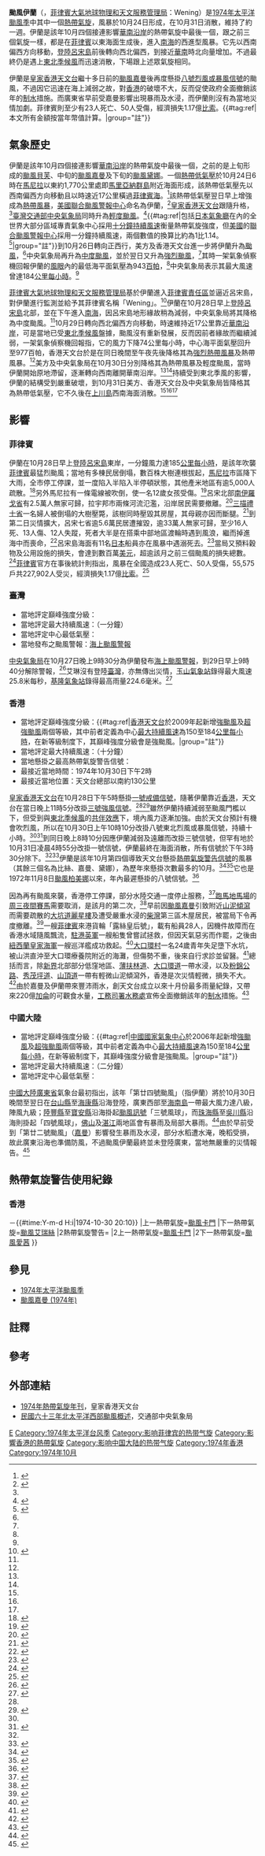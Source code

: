 {{GA}}{{NoteTA
|G1=Weather
|G2=Typhoon
|G3=TyphoonOld
|G4=單位
|G5=地名
|G6=交通
|skin=typhoon
|1=zh-hans:国际日期变更线;zh-hant:國際換日線
|2=zh-hans:山体滑坡; zh-hk:山泥傾瀉; zh-tw:山崩
}}
{{Infobox Hurricane
|Name=颱風伊蘭<br>{{lang|en|Typhoon Elaine}} <small>([[菲律賓大氣地球物理和天文管理局|PAGASA]]: Wening)</small>
|Type=颱風
|Year=1974
|Basin=WPac
|Image location=ElaineOctober281974.png
|Image name=10月28日的颱風伊蘭
|Formed={{start date|1974|10|24}}
|Dissipated={{end date|1974|10|31}}
|1-min winds=95
|10-min winds=
|Pressure=940
|Damages=1.17億比索（菲律賓）
|Damagespost= 
|Fatalities=23人（菲律賓）
|Areas=[[菲律賓|菲律賓]]、[[臺灣|臺灣]]、[[英屬香港|英屬香港]]、[[葡屬澳門|葡屬澳門]]、[[中國大陸|中國大陸]]
|Hurricane season=[[1974年太平洋颱風季|1974年太平洋颱風季]]
}}

'''颱風伊蘭'''（{{lang-en|Typhoon Elaine}}，[[菲律賓大氣地球物理和天文服務管理局|菲律賓大氣地球物理和天文服務管理局]]：Wening）是[[1974年太平洋颱風季|1974年太平洋颱風季]]中其中一個[[熱帶氣旋|熱帶氣旋]]，風暴於10月24日形成，在10月31日消散，維持了約一週。伊蘭是該年10月四個接連影響[[華南地區|華南沿岸]]的熱帶氣旋中最後一個，跟之前三個氣旋一樣，都是在[[菲律賓|菲律賓]]以東海面生成後，進入[[南海|南海]]的西進型風暴。它先以西南偏西方向移動，[[登陸_(氣象學)|登陸]][[呂宋島|呂宋島]]前後轉向西北偏西，到接近[[華南|華南]]時北向量增加。不過最終仍是遇上[[東北季候風|東北季候風]]而迅速消散，下場跟上述眾氣旋相同。

伊蘭是[[香港天文台|皇家香港天文台]]繼十多日前的[[颱風嘉曼_(1974年)|颱風嘉曼]]後再度懸掛[[八號烈風或暴風信號|八號烈風或暴風信號]]的颱風，不過因它迅速在海上減弱之故，對[[香港|香港]]的破壞不大，反而促使政府全面撤銷該年的[[制水|制水]]措施。而廣東省早前受嘉曼影響出現暴雨及水浸，而伊蘭則沒有為當地災情加劇。菲律賓則至少有23人死亡、50人受傷，經濟損失1.17億[[菲律賓比索|比索]]。{{#tag:ref|本文所有金額按當年幣值計算。|group="註"}}

== 氣象歷史 ==
{{noteUTC}}
{{storm path|Elaine Pacific 1974 track.png}}

伊蘭是該年10月四個接連影響[[華南地區|華南沿岸]]的熱帶氣旋中最後一個，之前的是上旬形成的[[1974年太平洋颱風季#颱風貝芙_(Bess)|颱風貝芙]]、中旬的[[颱風嘉曼_(1974年)|颱風嘉曼]]及下旬的[[1974年太平洋颱風季#颱風黛娜_(Della)|颱風黛娜]]。一個[[熱帶低氣壓|熱帶低氣壓]]於10月24日6時在[[馬尼拉|馬尼拉]]以東約1,770公里處即[[馬里亞納群島|馬里亞納群島]]附近海面形成，該熱帶低氣壓先以西南偏西方向移動且以時速近17公里橫過[[菲律賓海|菲律賓海]]。<ref name="HKO">{{cite report|publisher=Hong Kong Royal Observatory|url=http://www.hko.gov.hk/en/publica/tc/files/tc1974.pdf|year=1975|title=Meteorological Results: 1974|accessdate=2020-08-30|date=|archive-date=2020-09-06|archive-url=https://web.archive.org/web/20200906104838/http://www.hko.gov.hk/en/publica/tc/files/tc1974.pdf|dead-url=no}}</ref>該熱帶低氣壓翌日早上增強成為[[熱帶風暴|熱帶風暴]]，[[美國|美國]][[聯合颱風警報中心|聯合颱風警報中心]]命名為伊蘭，<ref name="JTWC ATCR">{{cite report|title=Annual Tropical Cyclone Report: 1974|publisher=United States Navy, United States Air Force|url=http://www.usno.navy.mil/NOOC/nmfc-ph/RSS/jtwc/atcr/1974atcr.pdf|author2=Naval Pacific Meteorology and Oceanography Center|author=Joint Typhoon Warning Center|accessdate=2020-08-30|year=1975|format=PDF|date=|archive-date=2018-09-25|archive-url=https://web.archive.org/web/20180925075917/https://www.usno.navy.mil/NOOC/nmfc-ph/RSS/jtwc/atcr/1974atcr.pdf|dead-url=no}}</ref>[[香港天文台|皇家香港天文台]]跟隨升格，<ref name="HKO"/>[[臺灣|臺灣]][[交通部中央氣象局|交通部中央氣象局]]同時升為[[輕度颱風|輕度颱風]]。<ref name="CWB">{{cite web |title=民國六十三年北太平洋西部颱風概述 |url=http://photino.cwb.gov.tw/rdcweb/lib/cd/cd02tyrp/typ/1974/04.pdf |website=交通部中央氣象局 |accessdate=2020-08-30 |archive-date=2020-09-15 |archive-url=https://web.archive.org/web/20200915015133/http://photino.cwb.gov.tw/rdcweb/lib/cd/cd02tyrp/typ/1974/04.pdf |dead-url=no }}</ref>{{#tag:ref|包括[[日本氣象廳|日本氣象廳]]在內的全世界大部分區域專責氣象中心採用[[最大持續風速|十分鐘持續風速]]衡量熱帶氣旋強度，但[[美國|美國]]的[[聯合颱風警報中心|聯合颱風警報中心]]採用一分鐘持續風速，兩個數值的換算比約為1比1.14。<ref name="FAQD4">{{cite book|author=Christopher W Landsea|author2=Hurricane Research Division|title=Frequently Asked Questions:|chapter=Subject: D4) What does "maximum sustained wind" mean? How does it relate to gusts in tropical cyclones?|accessdate=2020-07-25|publisher=National Oceanic and Atmospheric Administration's Atlantic Oceanographic and Meteorological Laboratory|url=http://www.aoml.noaa.gov/hrd/tcfaq/E7.html|date=April 26, 2004|archive-url=https://www.webcitation.org/5gsJuFzTf?url=http://www.aoml.noaa.gov/hrd/tcfaq/E7.html|archive-date=2009-05-19|dead-url=no}}</ref>|group="註"}}到10月26日轉向正西行，美方及香港天文台進一步將伊蘭升為[[颱風|颱風]]，<ref name="HKO"/>中央氣象局再升為[[中度颱風|中度颱風]]，並於翌日又升為[[強烈颱風|強烈颱風]]，<ref name="CWB"/>其時一架氣象偵察機回報伊蘭的[[風眼|風眼]]內的最低海平面氣壓為943[[帕斯卡|百帕]]，<ref name="HKO"/>中央氣象局表示其最大風速曾達184[[公里每小時|公里每小時]]。<ref name="CWB"/> 

[[菲律賓大氣地球物理和天文服務管理局|菲律賓大氣地球物理和天文服務管理局]]基於伊蘭進入[[菲律賓責任區|菲律賓責任區]]並逼近呂宋島，對伊蘭進行監測並給予其菲律賓名稱「Wening」。<ref name="T2000">{{cite report|url=http://www.typhoon2000.ph/stormstats/1963-1988_PTC.txt|title=PAGASA Tropical Cyclone Names 1963–1988|first1=Michael V.|format=TXT|last1=Padua|publisher=Typhoon 2000|accessdate=May 30, 2017|date=November 6, 2008|archive-date=2015-09-05|archive-url=https://web.archive.org/web/20150905141555/http://www.typhoon2000.ph/stormstats/1963-1988_PTC.txt|dead-url=no}}</ref>伊蘭在10月28日早上[[登陸_(氣象學)|登陸]][[呂宋島|呂宋島]]北部，並在下午進入[[南海|南海]]，因呂宋島地形緣故稍為減弱，中央氣象局將其降格為中度颱風。<ref name="CWB"/>10月29日轉向西北偏西方向移動，時速維持近17公里靠近[[華南地區|華南沿岸]]，可是當地已受[[東北季候風|東北季候風]]盤據，颱風沒有重新發展，反而因前者緣故而繼續減弱，一架氣象偵察機回報指，它的風力下降74公里每小時，中心海平面氣壓回升至977百帕，香港天文台於是在同日晚間至午夜先後降格其為[[強烈熱帶風暴|強烈熱帶風暴]]及熱帶風暴。<ref name="HKO"/>美方及中央氣象局在10月30日分別降格其為熱帶風暴及輕度颱風，當時伊蘭開始原地滯留，逐漸轉向西南離開華南沿岸。<ref name="JTWC ATCR"/><ref name="CWB"/>持續受到東北季風的影響，伊蘭的結構受到嚴重破壞，到10月31日美方、香港天文台及中央氣象局皆降格其為熱帶低氣壓，它不久後在[[上川島|上川島]]西南海面消散。<ref name="JTWC ATCR"/><ref name="CWB"/><ref name="HKO"/>

== 影響 ==
{{noteUTC+8}}

=== 菲律賓 ===
伊蘭在10月28日早上[[登陸_(氣象學)|登陸]][[呂宋島|呂宋島]]東岸，一分鐘風力達185[[公里每小時|公里每小時]]，是該年吹襲[[菲律賓|菲律賓]]最猛烈颱風；當地有多棟民居倒塌，數百株大樹連根拔起，[[馬尼拉|馬尼拉]]市區降下大雨，全市停工停課，並一度陷入半陷入半停頓狀態，其他產米地區有逾5,000人疏散。<ref>{{cite news |title=今年最猛烈颱風伊蘭　橫掃呂宋中部吹襲華南沿海 |accessdate=2020-08-30 |work=華僑日報 |date=1974-10-29 |page=3 }}</ref>另外馬尼拉有一條電線被吹倒，使一名12歲女孩受傷。<ref>{{cite news |title=伊蘭風力強大　本年以來之最 |accessdate=2020-08-30 |work=香港工商日報 |date=1974-10-29 |page=1 }}</ref>呂宋北部[[南伊羅戈省|南伊羅戈省]]有2.5萬人無家可歸，拉宇邦市兩條河流氾濫，沿岸居民需要撤離。<ref>{{cite news |title=今年襲菲最強勁風姐　颱風伊蘭橫掃菲島 |accessdate=2020-08-30 |work=大公報 |date=1974-10-29 |page=2 }}</ref>[[三描禮士省|三描禮士省]]一名婦人被倒塌的大樹壓斃，該樹同時壓毀其房屋，其母親亦因而斷腿。<ref>{{cite news |title=颱風伊蘭吹襲菲島 |accessdate=2020-08-30 |work=香港工商日報 |date=1974-10-31 |page=2 }}</ref>到第二日災情擴大，呂宋七省逾5.6萬民居遭摧毀，逾33萬人無家可歸，至少16人死、13人傷、12人失蹤，死者大半是在搭乘中部地區渡輪時遇到風浪，繼而掉進海中而喪命，<ref>{{cite news |title=五萬餘民居遭摧毀　三十多萬無家可歸 |accessdate=2020-08-30 |work=華僑日報 |date=1974-10-30 |page=3 }}</ref>呂宋島海面有11名[[日本|日本]]船員亦在風暴中遇溺死去。<ref>{{cite news |title=至少數十人喪生　包括十一名日人 |accessdate=2020-08-30 |work=華僑日報 |date=1974-10-31 |page=3 }}</ref>當局又預料穀物及公用設施的損失，會達到數百萬[[美元|美元]]，超逾該月之前三個颱風的損失總數。<ref>{{cite news |title=伊蘭蹂躪菲島五省　穀物設施損毀嚴重 |accessdate=2020-08-30 |work=大公報 |date=1974-10-30 |page=2 }}</ref>[[菲律賓|菲律賓]]官方在事後統計則指出，風暴在全國造成23人死亡、50人受傷，55,575戶共227,902人受災，經濟損失1.17億[[菲律賓比索|比索]]。<ref name="NDCC">{{cite web|url=http://baseportal.com/cgi-bin/baseportal.pl?htx=/miso/typhoons&range=100,20|title=Destructive Typhoons 1970-2003|date=November 9, 2004|publisher=National Disaster Coordinating Council|accessdate=2020-08-08|archiveurl=https://web.archive.org/web/20041109182017/http://baseportal.com/cgi-bin/baseportal.pl?htx=%2Fmiso%2Ftyphoons&range=100%2C20|archivedate=2004-11-09|dead-url=yes}}</ref>

=== 臺灣 ===
*當地評定巔峰強度分級：{{熱帶氣旋等級|CWB=4}}
*當地評定最大持續風速：{{convert|51|m/s|kn km/h}}（一分鐘）
*當地評定中心最低氣壓：{{convert|940|hPa|inHg|sigfig=4}}
*當地發布之颱風警報：[[海上颱風警報|海上颱風警報]]

[[交通部中央氣象局|中央氣象局]]在10月27日晚上9時30分為伊蘭發布[[海上颱風警報|海上颱風警報]]，到29日早上9時40分解除警報，<ref>{{cite web |title=艾琳颱風資訊 |url=https://den.ncdr.nat.gov.tw/1132/1188/1204/4045/8482/ |website=全球災害事件簿 |publisher=交通部中央氣象局 |accessdate=2020-08-30 |archive-date=2020-09-15 |archive-url=https://web.archive.org/web/20200915015205/https://den.ncdr.nat.gov.tw/1132/1188/1204/4045/8482/ |dead-url=no }}</ref>艾琳沒有登陸[[臺灣|臺灣]]，亦無傳出災情，[[玉山氣象站|玉山氣象站]]錄得最大風速25.8米每秒，[[基隆氣象站|基隆氣象站]]錄得最高雨量224.6毫米。<ref name="rdc28">{{cite web |title=艾琳颱風摘要 |url=https://rdc28.cwb.gov.tw/TDB/public/typhoon_detail?typhoon_id=197426 |website=侵臺颱風資料庫 |publisher=交通部中央氣象局 |accessdate=2020-08-30 |archive-date=2020-09-15 |archive-url=https://web.archive.org/web/20200915015207/https://rdc28.cwb.gov.tw/TDB/public/typhoon_detail?typhoon_id=197426 |dead-url=no }}</ref>

=== 香港 ===
{{Location map+
|Hong Kong
|float      = thumb
|caption    = 皇家香港天文台於部分地區錄得之最高每小時平均風速。<ref name="HKO"/>圖例：<br />[[File:Yellow_pog.svg|10px]]代表錄得{{abbr|強風|風速每小時41至62公里}}<br />[[File:Red_pog.svg|10px]]代表錄得{{abbr|烈風|風速每小時63至87公里}}
|width      = 300
|places     = 
{{Location map~
|Hong Kong
|label      = '''長洲'''<br />63 km/h
|label_size = 80
|mark       = Red pog.svg
|marksize   = 8
|position   = bottom
|lat        = 22.210556
|long       = 114.028889
}}
{{Location map~
|Hong Kong
|label      = '''啟德'''<br/>50 km/h
|label_size = 80
|mark       = Yellow pog.svg
|marksize   = 8
|position   = left
|lat        = 22.328833
|long       = 114.194322
}}
{{Location map~
|Hong Kong
|label      = '''橫瀾島'''<br />80 km/h
|label_size = 80
|mark       = Red pog.svg
|marksize   = 8
|position   = right
|lat        = 22.182519
|long       = 114.303272
}}
{{Location map~
|Hong Kong
|label      = '''大老山'''<br />85 km/h
|label_size = 80
|mark       = Red pog.svg
|marksize   = 8
|position   = right
|lat        = 22.366667
|long       = 114.216667
}}
{{Location map~
|Hong Kong
|label      = '''天星碼頭'''<br/>56 km/h
|label_size = 80
|mark       = Yellow pog.svg
|marksize   = 8
|position   = middle
|lat        = 22.293056
|long       = 114.168611
}}
}}
*當地評定巔峰強度分級：{{熱帶氣旋等級|HKO=4}}{{#tag:ref|[[香港天文台|香港天文台]]於2009年起新增[[強颱風|強颱風]]及[[超強颱風|超強颱風]]兩個等級，其中前者定義為中心[[最大持續風速|最大持續風速]]為150至184[[公里每小時|公里每小時]]，在新等級制度下，其巔峰強度分級會是強颱風。|group="註"}}
*當地評定最大持續風速：{{convert|155|km/h|m/s kn}}（十分鐘）
*當地懸掛之最高熱帶氣旋警告信號：{{HKTY|8NE}}
*最接近當地時間：1974年10月30日下午2時
*最接近當地位置：天文台總部以南約130公里

[[香港天文台|皇家香港天文台]]在10月28日下午5時懸掛[[一號戒備信號|一號戒備信號]]，隨著伊蘭靠近[[香港|香港]]，天文台在當日晚上11時5分改掛[[三號強風信號|三號強風信號]]。<ref name="HKO"/><ref>{{cite news |title=颱風伊蘭威脅香港　三號風球昨晚深夜掛起 |accessdate=2020-08-30 |work=大公報 |date=1974-10-29 |page=4 }}</ref>雖然伊蘭持續減弱至颱風門檻以下，但受到與[[東北季候風|東北季候風]]的[[共伴效應|共伴效應]]下，境內風力逐漸加強。由於天文台預計有機會吹烈風，所以在10月30日上午10時10分改掛八號東北烈風或暴風信號，持續十小時。<ref name="HKO"/><ref>{{cite news |title=伊蘭步步迫近　掛出八號風球 |accessdate=2020-08-30 |work=工商晚報 |date=1974-10-30 |page=1 }}</ref>到同日晚上8時10分因應伊蘭減弱及遠離而改掛三號信號，但罕有地於10月31日凌晨4時55分改掛一號信號，伊蘭最終在海面消散，所有信號於下午3時30分除下。<ref name="HKO"/><ref>{{cite news |title=伊蘭遠去　風球卸下 |accessdate=2020-08-30 |work=工商晚報 |date=1974-11-01 |page=8 }}</ref>伊蘭是該年10月第四個導致天文台懸掛[[香港熱帶氣旋警告信號|熱帶氣旋警告信號]]的風暴（其餘三個名為比絲、嘉曼、黛娜），為歷年來懸掛次數最多的10月。<ref>{{cite news |title=十月何其榮幸　四風姐歷史性同在本月訪港 |accessdate=2020-08-30 |work=香港工商日報 |date=1974-10-30 |page=1 }}</ref><ref>{{cite news |author1=李鈺廷 |title=罕見10月三連風　1974年最勁四連風係咩玩法？ |url=https://hk.appledaily.com/local/20161021/LC4YWMUZCTVMMB3CYV4ITY3NUU/ |accessdate=2020-08-29 |work=香港蘋果日報 |date=2016-10-21 |archive-date=2020-09-30 |archive-url=https://web.archive.org/web/20200930162215/https://hk.appledaily.com/local/20161021/LC4YWMUZCTVMMB3CYV4ITY3NUU/ |dead-url=no }}</ref>它也是1972年11月8日[[1972年太平洋颱風季#颱風柏美娜_(Pamela)|颱風柏美娜]]以來，年內最遲懸掛的八號信號。<ref>{{cite news |title=海馬襲港42年來最遲掛的8號波 |url=https://topick.hket.com/article/1524719/%E6%B5%B7%E9%A6%AC%E8%A5%B2%E6%B8%AF42%E5%B9%B4%E4%BE%86%E6%9C%80%E9%81%B2%E6%8E%9B%E7%9A%848%E8%99%9F%E6%B3%A2 |accessdate=2020-08-29 |work=香港經濟日報 |date=2016-10-21 |archive-date=2020-09-15 |archive-url=https://web.archive.org/web/20200915015218/https://topick.hket.com/article/1524719/%E6%B5%B7%E9%A6%AC%E8%A5%B2%E6%B8%AF42%E5%B9%B4%E4%BE%86%E6%9C%80%E9%81%B2%E6%8E%9B%E7%9A%848%E8%99%9F%E6%B3%A2 |dead-url=no }}</ref>

因為再有颱風來襲，香港停工停課，部分水陸交通一度停止服務，<ref>{{cite news |title=風姐伊蘭過門不入　三號風球今可除下 |accessdate=2020-08-30 |work=香港工商日報 |date=1974-10-31 |page=1 }}</ref>[[跑馬地馬場|跑馬地馬場]]的[[香港賽馬|周三夜間賽馬]]需要取消，是該月的第二次，<ref>{{cite news |title=今晚冇馬跑 |accessdate=2020-08-30 |work=工商晚報 |date=1974-10-30 |page=1 }}</ref>早前因[[颱風嘉曼_(1974年)|颱風嘉曼]]引致附近[[山泥傾瀉|山泥傾瀉]]而需要疏散的[[大坑道|大坑道]][[上林_(香港)#簡介|麗星樓]]及遭受嚴重水浸的[[柴灣|柴灣]]第三區木屋居民，被當局下令再度撤離。<ref>{{cite news |title=麗星樓居民再搬離 |accessdate=2020-08-30 |work=大公報 |date=1974-10-30 |page=4 }}</ref>一艘[[菲律賓|菲律賓]]來港貨輪「露絲皇后號」，載有船員28人，因機件故障而在香港水域隨風飄流，[[駐港英軍|駐港英軍]]一艘船隻曾嘗試拯救，但因天氣惡劣而作罷，之後由[[紐西蘭國防軍|紐西蘭皇家海軍]]一艘巡洋艦成功救起。<ref>{{cite news |title=因機件故障漂浮海面　菲律賓貨輪已被尋獲 |accessdate=2020-08-30 |work=工商晚報 |date=1974-10-31 |page=8 }}</ref>[[沙灣_(香港)|大口環村]]一名24歲青年失足墮下水坑，被山洪直沖至大口環療養院附近的海灘，但傷勢不重，後來自行求診並留醫。<ref>{{cite news |title=在大口環村墮水坑　一青年被沖千餘碼 |accessdate=2020-08-30 |work=大公報 |date=1974-10-31 |page=4 }}</ref>總括而言，除[[新界|新界]]北部部分低窪地區、[[薄扶林道|薄扶林道]]、[[大口環道|大口環道]]一帶水浸，以及[[粉錦公路|粉錦公路]]、[[秀茂坪道|秀茂坪道]]、[[山頂道|山頂道]]一帶有輕微山泥傾瀉外，香港是次災情輕微，損失不大。<ref>{{cite news |title=多處山泥傾瀉　情況輕微影響不大 |accessdate=2020-08-30 |work=工商晚報 |date=1974-10-31 |page=10 }}</ref>由於嘉曼及伊蘭帶來豐沛雨水，創天文台成立以來十月份最多雨量紀錄，又帶來220億[[加侖|加侖]]的可觀食水量，[[水務署|工務司署水務處]]宣佈全面撤銷該年的[[制水|制水]]措施。<ref>{{cite news |title=兩次颱風帶來食水二百二十億加侖　制水措施全撤銷 |accessdate=2020-08-30 |work=華僑日報 |date=1974-11-02 |page=9 }}</ref>

=== 中國大陸 ===
*當地評定巔峰強度分級：{{熱帶氣旋等級|CMA=4}}{{#tag:ref|[[國家氣象中心|中國國家氣象中心]]於2006年起新增[[強颱風|強颱風]]及[[超強颱風|超強颱風]]兩個等級，其中前者定義為中心[[最大持續風速|最大持續風速]]為​150至184[[公里每小時|公里每小時]]，在新等級制度下，其巔峰強度分級會是強颱風。|group="註"}}
*當地評定最大持續風速：{{convert|45|m/s|kn km/h}}（二分鐘）
*當地評定中心最低氣壓：{{convert|944|hPa|inHg|sigfig=4}}

[[中國大陸|中國大陸]][[廣東省|廣東省]]氣象台最初指出，該年「第廿四號颱風」（指伊蘭）將於10月30日晚間至翌日在[[台山市|台山縣]]至[[海康縣|海康縣]]沿海登陸，廣東西部至[[海南島|海南島]]一帶最大風力達八級，陣風九級；[[陸豐市|陸豐縣]]至[[寶安縣|寶安縣]]沿海掛起[[熱帶氣旋警告|颱風訊號]]「三號風球」，而[[珠海市|珠海縣]]至[[吳川市|吳川縣]]沿海則掛起「四號風球」，[[佛山地區|佛山]]及[[湛江專區|湛江]]兩地區會有暴雨及局部大暴雨。<ref>{{cite news |title=今晨一時距港一百二十哩　伊蘭今天接近本港 |accessdate=2020-08-30 |work=大公報 |date=1974-10-30 |page=4 }}</ref>由於早前受到「第廿二號颱風」（[[颱風嘉曼_(1974年)|嘉曼]]）影響發生暴雨及水浸，部分水稻遭水淹，晚稻受損，故此廣東沿海也準備防風，不過颱風伊蘭最終並未登陸廣東，當地無嚴重的災情報告。<ref name=guangdong>{{cite book|author=江彥文|date=2006年06月 |title=中國氣象災害大典．廣東卷|language=zh-hans |location=中國北京|publisher=氣象出版社|isbn=750294155X}}</ref>

== 熱帶氣旋警告使用紀錄 ==
=== 香港 ===
{{熱帶氣旋警告使用紀錄
|氣象台=[[皇家香港天文台|皇家香港天文台]]
|警告系統=[[香港熱帶氣旋警告信號|熱帶氣旋警告信號]]
|熱帶氣旋警告={{HKTY|8NE}}
|使用時間={{#time:Y-m-d H:i|1974-10-30 10:10}}－{{#time:Y-m-d H:i|1974-10-30 20:10}}
|上一熱帶氣旋=[[颱風卡門_(1974年)|颱風卡門]]
|下一熱帶氣旋=[[颱風艾瑞絲_(1976年)|颱風艾瑞絲]]
|2熱帶氣旋警告={{HKTY|8}}
|2上一熱帶氣旋=[[颱風卡門_(1974年)|颱風卡門]]
|2下一熱帶氣旋=[[颱風愛茜_(1975年)|颱風愛茜]]
}}

== 參見 ==
{{Portal|热带气旋}}
* [[1974年太平洋颱風季|1974年太平洋颱風季]]
* [[颱風嘉曼_(1974年)|颱風嘉曼 (1974年)]]

== 註釋 ==
{{Reflist|group=註}}

== 參考 ==
{{Reflist|2}}

== 外部連結 ==
*[http://www.hko.gov.hk/en/publica/tc/files/tc1974.pdf 1974年熱帶氣旋年刊]{{Wayback|url=http://www.hko.gov.hk/en/publica/tc/files/tc1974.pdf |date=20200906104838 }}，皇家香港天文台
*[http://photino.cwb.gov.tw/rdcweb/lib/cd/cd02tyrp/typ/1974/04.pdf 民國六十三年北太平洋西部颱風概述]{{Wayback|url=http://photino.cwb.gov.tw/rdcweb/lib/cd/cd02tyrp/typ/1974/04.pdf |date=20200915015133 }}，交通部中央氣象局

{{台灣颱風}}
{{香港颱風}}

[[Category:二級熱帶氣旋|E]]
[[Category:1974年太平洋台风季|Category:1974年太平洋台风季]]
[[Category:影响菲律宾的热带气旋|Category:影响菲律宾的热带气旋]]
[[Category:影響香港的熱帶氣旋|Category:影響香港的熱帶氣旋]]
[[Category:影响中国大陆的热带气旋|Category:影响中国大陆的热带气旋]]
[[Category:1974年香港|Category:1974年香港]]
[[Category:1974年10月|Category:1974年10月]]